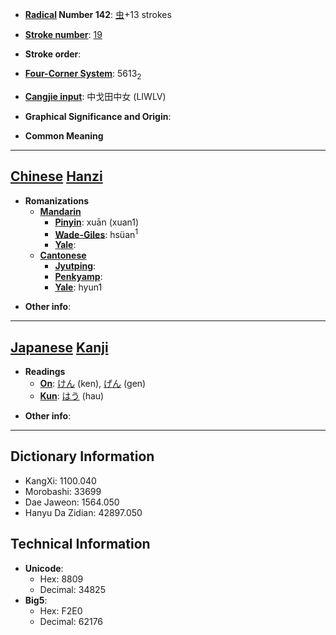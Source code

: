 * '''[[Wiktionary:Chinese radical index| Radical]] Number 142''': [[Wiktionary:Chinese radical index 虫|虫]]+13 strokes

* '''[[Wiktionary:Chinese total strokes index|Stroke number]]''': [[Wiktionary:Chinese total strokes index 19|19]]

* '''Stroke order''': 

* '''[[Wiktionary:Chinese four corner index|Four-Corner System]]''': 5613<sub>2</sub>

* '''[[Wiktionary:Chinese Cangjie index|Cangjie input]]''': 中戈田中女 (LIWLV)

* '''Graphical Significance and Origin''': 

* '''Common Meaning'''

----

== [[Chinese]] [[Hanzi]] ==

* '''Romanizations'''
** '''[[Mandarin]]'''
*** '''[[Pinyin]]''': xuān (xuan1)
*** '''[[Wade-Giles]]''': hsüan<sup>1</sup>
*** '''[[Yale]]''': 
** '''[[Cantonese]]'''
*** '''[[Jyutping]]''':
*** '''[[Penkyamp]]''': 
*** '''[[Yale]]''': hyun1

* '''Other info''': 

----

== [[Japanese]] [[Kanji]] ==

* '''Readings'''
** '''[[On]]''': [[けん]] (ken), [[げん]] (gen)
** '''[[Kun]]''': [[はう]] (hau)

* '''Other info''':  

----

== Dictionary Information ==

* KangXi: 1100.040
* Morobashi: 33699
* Dae Jaweon: 1564.050
* Hanyu Da Zidian: 42897.050

== Technical Information ==

* '''Unicode''':
** Hex: 8809
** Decimal: 34825
* '''Big5''':
** Hex: F2E0
** Decimal: 62176